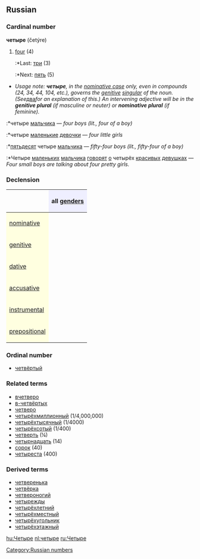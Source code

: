 ==Russian==
[[Category:Russian numbers]]
=== Cardinal number ===
'''четыре''' (četýre)

#[[four]] (4)
#:*Last: [[три]] (3)
#:*Next: [[пять]] (5)

*''Usage note: '''''четыре''''', in the [[nominative case]] only, even in compounds (24, 34, 44, 104, etc.), governs the [[genitive]] [[singular]] of the noun. (See ''[[два]]'' for an explanation of this.) An intervening adjective will be in the '''genitive plural''' (if masculine or neuter) or '''nominative plural''' (if feminine).''
:*четыре [[мальчик|мальчика]] — ''four boys (lit., four of a boy)''
:*четыре [[маленький|маленькие]] [[девочка|девочки]] — ''four little girls''
:*[[пятьдесят]] четыре [[мальчик|мальчика]] — ''fifty-four boys (lit., fifty-four of a boy)''
:*Четыре [[маленький|маленьких]] [[мальчик|мальчика]] [[говорить|говорят]] [[о]] четырёх [[красивый|красивых]] [[девушка|девушках]] — ''Four small boys are talking about four pretty girls.''

===Declension===
{| border="1" cellpadding="4" cellspacing="0"
!
! style="background-color: #EFEFFF" align="center"|all [[gender]]s
|-
! style="background-color: #FFFFE0" align="left"|[[nominative case|nominative]]
| align="center"|{{RUchar|четы́ре}}
|-
! style="background-color: #FFFFE0" align="left"|[[genitive case|genitive]]
| align="center"|{{RUchar|четырёх}}
|-
! style="background-color: #FFFFE0" align="left"|[[dative case|dative]]
| align="center"|{{RUchar|четырём}}
|-
! style="background-color: #FFFFE0" align="left"|[[accusative case|accusative]]
| align="center"|{{RUchar|четы́ре, четырёх}}
|-
! style="background-color: #FFFFE0" align="left"|[[instrumental case|instrumental]]
| align="center"|{{RUchar|четырьмя́}}
|-
! style="background-color: #FFFFE0" align="left"|[[prepositional case|prepositional]]
| align="center"|{{RUchar|о четырёх}}
|}

===Ordinal number===
*[[четвёртый]]

===Related terms===
*[[вчетверо]]
*[[в-четвёртых]]
*[[четверо]]
*[[четырёхмиллионный]] (1/4,000,000)
*[[четырёхтысячный]] (1/4000)
*[[четырёхсотый]] (1/400)
*[[четверть]] (¼)
*[[четырнадцать]] (14)
*[[сорок]] (40)
*[[четыреста]] (400)

===Derived terms===
*[[четверенька]]
*[[четвёрка]]
*[[четвероногий]]
*[[четырежды]]
*[[четырёхлетний]]
*[[четырёхместный]]
*[[четырёхугольник]]
*[[четырёхэтажный]]

[[hu:Четыре]]
[[nl:четыре]]
[[ru:Четыре]]